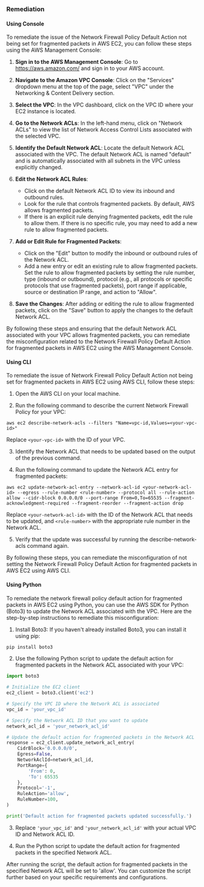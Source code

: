 ### Remediation

#### Using Console

To remediate the issue of the Network Firewall Policy Default Action not being set for fragmented packets in AWS EC2, you can follow these steps using the AWS Management Console:

1. **Sign in to the AWS Management Console**: Go to https://aws.amazon.com/ and sign in to your AWS account.

2. **Navigate to the Amazon VPC Console**: Click on the "Services" dropdown menu at the top of the page, select "VPC" under the Networking & Content Delivery section.

3. **Select the VPC**: In the VPC dashboard, click on the VPC ID where your EC2 instance is located.

4. **Go to the Network ACLs**: In the left-hand menu, click on "Network ACLs" to view the list of Network Access Control Lists associated with the selected VPC.

5. **Identify the Default Network ACL**: Locate the default Network ACL associated with the VPC. The default Network ACL is named "default" and is automatically associated with all subnets in the VPC unless explicitly changed.

6. **Edit the Network ACL Rules**:
   - Click on the default Network ACL ID to view its inbound and outbound rules.
   - Look for the rule that controls fragmented packets. By default, AWS allows fragmented packets.
   - If there is an explicit rule denying fragmented packets, edit the rule to allow them. If there is no specific rule, you may need to add a new rule to allow fragmented packets.

7. **Add or Edit Rule for Fragmented Packets**:
   - Click on the "Edit" button to modify the inbound or outbound rules of the Network ACL.
   - Add a new entry or edit an existing rule to allow fragmented packets. Set the rule to allow fragmented packets by setting the rule number, type (inbound or outbound), protocol (e.g., all protocols or specific protocols that use fragmented packets), port range if applicable, source or destination IP range, and action to "Allow".

8. **Save the Changes**: After adding or editing the rule to allow fragmented packets, click on the "Save" button to apply the changes to the default Network ACL.

By following these steps and ensuring that the default Network ACL associated with your VPC allows fragmented packets, you can remediate the misconfiguration related to the Network Firewall Policy Default Action for fragmented packets in AWS EC2 using the AWS Management Console.

#### Using CLI

To remediate the issue of Network Firewall Policy Default Action not being set for fragmented packets in AWS EC2 using AWS CLI, follow these steps:

1. Open the AWS CLI on your local machine.

2. Run the following command to describe the current Network Firewall Policy for your VPC:

```
aws ec2 describe-network-acls --filters "Name=vpc-id,Values=<your-vpc-id>"
```
Replace `<your-vpc-id>` with the ID of your VPC.

3. Identify the Network ACL that needs to be updated based on the output of the previous command.

4. Run the following command to update the Network ACL entry for fragmented packets:

```
aws ec2 update-network-acl-entry --network-acl-id <your-network-acl-id> --egress --rule-number <rule-number> --protocol all --rule-action allow --cidr-block 0.0.0.0/0 --port-range From=0,To=65535 --fragment-acknowledgment-required --fragment-reorder --fragment-action drop
```
Replace `<your-network-acl-id>` with the ID of the Network ACL that needs to be updated, and `<rule-number>` with the appropriate rule number in the Network ACL.

5. Verify that the update was successful by running the describe-network-acls command again.

By following these steps, you can remediate the misconfiguration of not setting the Network Firewall Policy Default Action for fragmented packets in AWS EC2 using AWS CLI.

#### Using Python

To remediate the network firewall policy default action for fragmented packets in AWS EC2 using Python, you can use the AWS SDK for Python (Boto3) to update the Network ACL associated with the VPC. Here are the step-by-step instructions to remediate this misconfiguration:

1. Install Boto3: If you haven't already installed Boto3, you can install it using pip:

```bash
pip install boto3
```

2. Use the following Python script to update the default action for fragmented packets in the Network ACL associated with your VPC:

```python
import boto3

# Initialize the EC2 client
ec2_client = boto3.client('ec2')

# Specify the VPC ID where the Network ACL is associated
vpc_id = 'your_vpc_id'

# Specify the Network ACL ID that you want to update
network_acl_id = 'your_network_acl_id'

# Update the default action for fragmented packets in the Network ACL
response = ec2_client.update_network_acl_entry(
    CidrBlock='0.0.0.0/0',
    Egress=False,
    NetworkAclId=network_acl_id,
    PortRange={
        'From': 0,
        'To': 65535
    },
    Protocol='-1',
    RuleAction='allow',
    RuleNumber=100,
)

print('Default action for fragmented packets updated successfully.')
```

3. Replace `'your_vpc_id'` and `'your_network_acl_id'` with your actual VPC ID and Network ACL ID.

4. Run the Python script to update the default action for fragmented packets in the specified Network ACL.

After running the script, the default action for fragmented packets in the specified Network ACL will be set to 'allow'. You can customize the script further based on your specific requirements and configurations.

